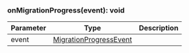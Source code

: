 ### onMigrationProgress(event): void

| Parameter | Type                                              | Description |
| --------- | ------------------------------------------------- | ----------- |
| event     | [MigrationProgressEvent](#migrationprogressevent) |             |

